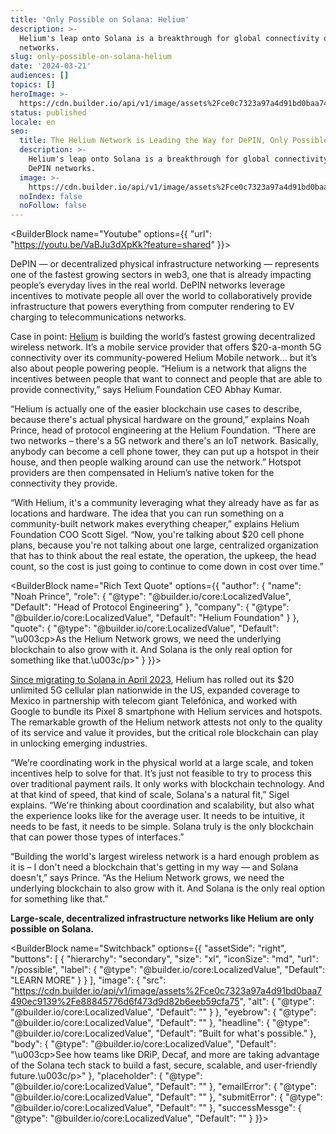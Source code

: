 ```yaml
---
title: 'Only Possible on Solana: Helium'
description: >-
  Helium's leap onto Solana is a breakthrough for global connectivity over DePIN
  networks.
slug: only-possible-on-solana-helium
date: '2024-03-21'
audiences: []
topics: []
heroImage: >-
  https://cdn.builder.io/api/v1/image/assets%2Fce0c7323a97a4d91bd0baa7490ec9139%2Fcd63bcb78bde46279789ca1aba495691
status: published
locale: en
seo:
  title: The Helium Network is Leading the Way for DePIN, Only Possible on Solana
  description: >-
    Helium's leap onto Solana is a breakthrough for global connectivity over
    DePIN networks.
  image: >-
    https://cdn.builder.io/api/v1/image/assets%2Fce0c7323a97a4d91bd0baa7490ec9139%2Fcd63bcb78bde46279789ca1aba495691
  noIndex: false
  noFollow: false
---
```


<BuilderBlock name="Youtube" options={{
  "url": "https://youtu.be/VaBJu3dXpKk?feature=shared"
}}>

</BuilderBlock>

DePIN — or decentralized physical infrastructure networking — represents one of the fastest growing sectors in web3, one that is already impacting people’s everyday lives in the real world. DePIN networks leverage incentives to motivate people all over the world to collaboratively provide infrastructure that powers everything from computer rendering to EV charging to telecommunications networks. 

Case in point: [Helium](https://solana.com/news/case-study-helium) is building the world’s fastest growing decentralized wireless network. It’s a mobile service provider that offers $20-a-month 5G connectivity over its community-powered Helium Mobile network… but it’s also about people powering people. “Helium is a network that aligns the incentives between people that want to connect and people that are able to provide connectivity,” says Helium Foundation CEO Abhay Kumar.

“Helium is actually one of the easier blockchain use cases to describe, because there's actual physical hardware on the ground,” explains Noah Prince, head of protocol engineering at the Helium Foundation. “There are two networks – there's a 5G network and there's an IoT network. Basically, anybody can become a cell phone tower, they can put up a hotspot in their house, and then people walking around can use the network.” Hotspot providers are then compensated in Helium’s native token for the connectivity they provide. 

“With Helium, it's a community leveraging what they already have as far as locations and hardware. The idea that you can run something on a community-built network makes everything cheaper,” explains Helium Foundation COO Scott Sigel. “Now, you're talking about $20 cell phone plans, because you're not talking about one large, centralized organization that has to think about the real estate, the operation, the upkeep, the head count, so the cost is just going to continue to come down in cost over time.”

<BuilderBlock name="Rich Text Quote" options={{
  "author": {
    "name": "Noah Prince",
    "role": {
      "@type": "@builder.io/core:LocalizedValue",
      "Default": "Head of Protocol Engineering"
    },
    "company": {
      "@type": "@builder.io/core:LocalizedValue",
      "Default": "Helium Foundation"
    }
  },
  "quote": {
    "@type": "@builder.io/core:LocalizedValue",
    "Default": "\u003cp>As the Helium Network grows, we need the underlying blockchain to also grow with it. And Solana is the only real option for something like that.\u003c/p>"
  }
}}>

</BuilderBlock>

[Since migrating to Solana in April 2023](https://docs.helium.com/solana/migration/), Helium has rolled out its $20 unlimited 5G cellular plan nationwide in the US, expanded coverage to Mexico in partnership with telecom giant Telefónica, and worked with Google to bundle its Pixel 8 smartphone with Helium services and hotspots. The remarkable growth of the Helium network attests not only to the quality of its service and value it provides, but the critical role blockchain can play in unlocking emerging industries. 

“We’re coordinating work in the physical world at a large scale, and token incentives help to solve for that. It’s just not feasible to try to process this over traditional payment rails. It only works with blockchain technology. And at that kind of speed, that kind of scale, Solana's a natural fit,” Sigel explains. “We're thinking about coordination and scalability, but also what the experience looks like for the average user. It needs to be intuitive, it needs to be fast, it needs to be simple. Solana truly is the only blockchain that can power those types of interfaces.”

“Building the world's largest wireless network is a hard enough problem as it is – I don't need a blockchain that's getting in my way — and Solana doesn't,” says Prince. “As the Helium Network grows, we need the underlying blockchain to also grow with it. And Solana is the only real option for something like that.” 

**Large-scale, decentralized infrastructure networks like Helium are only possible on Solana.**

<BuilderBlock name="Switchback" options={{
  "assetSide": "right",
  "buttons": [
    {
      "hierarchy": "secondary",
      "size": "xl",
      "iconSize": "md",
      "url": "/possible",
      "label": {
        "@type": "@builder.io/core:LocalizedValue",
        "Default": "LEARN MORE"
      }
    }
  ],
  "image": {
    "src": "https://cdn.builder.io/api/v1/image/assets%2Fce0c7323a97a4d91bd0baa7490ec9139%2Fe88845776d6f473d9d82b6eeb59cfa75",
    "alt": {
      "@type": "@builder.io/core:LocalizedValue",
      "Default": ""
    }
  },
  "eyebrow": {
    "@type": "@builder.io/core:LocalizedValue",
    "Default": ""
  },
  "headline": {
    "@type": "@builder.io/core:LocalizedValue",
    "Default": "Built for what's possible."
  },
  "body": {
    "@type": "@builder.io/core:LocalizedValue",
    "Default": "\u003cp>See how teams like DRiP, Decaf, and more are taking advantage of the Solana tech stack to build a fast, secure, scalable, and user-friendly future.\u003c/p>"
  },
  "placeholder": {
    "@type": "@builder.io/core:LocalizedValue",
    "Default": ""
  },
  "emailError": {
    "@type": "@builder.io/core:LocalizedValue",
    "Default": ""
  },
  "submitError": {
    "@type": "@builder.io/core:LocalizedValue",
    "Default": ""
  },
  "successMessge": {
    "@type": "@builder.io/core:LocalizedValue",
    "Default": ""
  }
}}>

</BuilderBlock>

